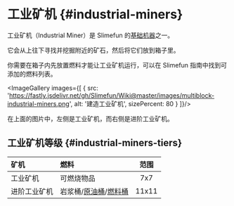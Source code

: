 
# 工业矿机 {#industrial-miners}

工业矿机（Industrial Miner）是 Slimefun 的[基础机器](/Basic-Machines)之一。

它会从上往下寻找并挖掘附近的矿石，然后将它们放到箱子里。

你需要在箱子内先放置燃料才能让工业矿机运行，可以在 Slimefun 指南中找到可添加的燃料列表。

<ImageGallery images={[
  {
    src: 'https://fastly.jsdelivr.net/gh/Slimefun/Wiki@master/images/multiblock-industrial-miners.png',
    alt: '建造工业矿机',
    sizePercent: 80
  }
]}/>

在上面的图片中，左侧是工业矿机，而右侧是进阶工业矿机。

## 工业矿机等级 {#industrial-miners-tiers}

| 矿机          | 燃料                | 范围   |
| :----------- | :------------------ | :---: |
| 工业矿机       | 可燃烧物品           | 7x7   |
| 进阶工业矿机    | 岩浆桶/[原油桶](/Bucket-of-Oil)/[燃料桶](/Bucket-of-Fuel)  | 11x11 |
